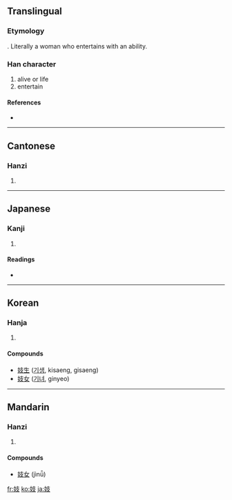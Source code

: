 ==Translingual==

===Etymology===
{{Han compound|女|技}}. Literally a woman who entertains with an ability.

===Han character===
{{Han char|rn=38|rad=女|as=04|sn=7|four=4444<sub>7</sub>|canj=女十水 (VJE)}}

# alive or life 
# entertain

====References====
* {{Han ref|kx=0256.170|dkj=06083|dj=0520.150|hdz=21029.170|uh=5993|ud=22931|bh=A7B2|bd=42930}}

----

==Cantonese==

===Hanzi===
{{yue-hanzi|jyut=|y=gei6}}

# {{defn|Cantonese}}

----

==Japanese==

===Kanji===
{{ja-kanji|grade=|rs=女04}}

# {{defn|Japanese}}

====Readings====
* {{ja-readings|on=[[き]] (ki), [[ぎ]] (gi)|kun=[[わざおぎ]] (wazaogi)}}

----

==Korean==

===Hanja===
{{ko-hanja|hangeul=기|rv=gi|mr=ki}}

# {{defn|Korean}}

====Compounds====
* [[妓生]] ([[기생]], kisaeng, gisaeng)
* [[妓女]] ([[기녀]], ginyeo)

----

==Mandarin==

===Hanzi===
{{cmn-hanzi|pin=[[jì]] ([[ji4]])|wg=chi<sup>4</sup>}}

# {{defn|Mandarin}}

====Compounds====
* [[妓女]] (jìnǚ)

[[fr:妓]]
[[ko:妓]]
[[ja:妓]]